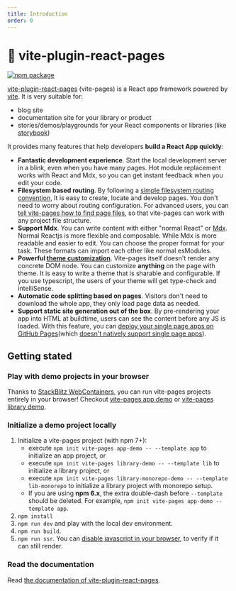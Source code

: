 ```yaml
---
title: Introduction
order: 0
---
```


# 📘 vite-plugin-react-pages

<p>
  <a
    href="https://www.npmjs.com/package/vite-plugin-react-pages"
    target="_blank"
    rel="noopener"
  >
    <img
      src="https://img.shields.io/npm/v/vite-plugin-react-pages.svg"
      alt="npm package"
    />
  </a>
</p>

[vite-plugin-react-pages](https://github.com/vitejs/vite-plugin-react-pages) (vite-pages) is a React app framework powered by [vite](https://github.com/vitejs/vite). It is very suitable for:

- blog site
- documentation site for your library or product
- stories/demos/playgrounds for your React components or libraries (like [storybook](https://storybook.js.org/))

It provides many features that help developers **build a React App quickly**:

- **Fantastic development experience**. Start the local development server in a blink, even when you have many pages. Hot module replacement works with React and Mdx, so you can get instant feedback when you edit your code.
- **Filesystem based routing**. By following a [simple filesystem routing convention](/fs-routing), It is easy to create, locate and develop pages. You don't need to worry about routing configuration. For advanced users, you can [tell vite-pages how to find page files](/advanced-fs-routing), so that vite-pages can work with any project file structure.
- **Support Mdx**. You can write content with either "normal React" or [Mdx](https://mdxjs.com/). Normal Reactjs is more flexible and composable. While Mdx is more readable and easier to edit. You can choose the proper format for your task. These formats can import each other like normal esModules.
- **Powerful [theme customization](/theme)**. Vite-pages itself doesn't render any concrete DOM node. You can customize **anything** on the page with theme. It is easy to write a theme that is sharable and configurable. If you use typescript, the users of your theme will get type-check and intelliSense.
- **Automatic code splitting based on pages**. Visitors don't need to download the whole app, they only load page data as needed.
- **Support static site generation out of the box**. By pre-rendering your app into HTML at buildtime, users can see the content before any JS is loaded. With this feature, you can [deploy your single page apps on GitHub Pages](https://github.com/vitejs/vite-plugin-react-pages/tree/main/doc-site)(which [doesn't natively support single page apps](https://www.google.com/search?q=github+pages+single+page+apps&oq=github+pages+single+page+apps)).

## Getting stated

### Play with demo projects in your browser

Thanks to [StackBlitz WebContainers](https://blog.stackblitz.com/posts/introducing-webcontainers/), you can run vite-pages projects entirely in your browser! Checkout [vite-pages app demo](https://stackblitz.com/fork/github/vitejs/vite-plugin-react-pages/tree/main/packages/create-project/template-app?file=README.md&terminal=dev) or [vite-pages library demo](https://stackblitz.com/fork/github/vitejs/vite-plugin-react-pages/tree/main/packages/create-project/template-lib?file=README.md&terminal=dev).

### Initialize a demo project locally

1. Initialize a vite-pages project (with npm 7+):
   - execute `npm init vite-pages app-demo -- --template app` to initialize an app project, or
   - execute `npm init vite-pages library-demo -- --template lib` to initialize a library project, or
   - execute `npm init vite-pages library-monorepo-demo -- --template lib-monorepo` to initialize a library project with monorepo setup.
   - If you are using **npm 6.x**, the extra double-dash before `--template` should be deleted. For example, `npm init vite-pages app-demo --template app`.
2. `npm install`
3. `npm run dev` and play with the local dev environment.
4. `npm run build`.
5. `npm run ssr`. You can [disable javascript in your browser](https://developers.google.com/web/tools/chrome-devtools/javascript/disable), to verify if it can still render.

### Read the documentation

Read [the documentation of vite-plugin-react-pages](https://vitejs.github.io/vite-plugin-react-pages/).
